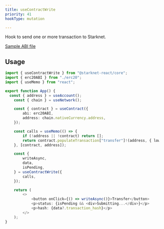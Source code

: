 ```yaml
---
title: useContractWrite
priority: 41
hookType: mutation

---
```


Hook to send one or more transaction to Starknet.

[Sample ABI file](https://github.com/apibara/starknet-react/blob/main/website/lib/erc20.ts)

## Usage

```ts
import { useContractWrite } from "@starknet-react/core";
import { erc20ABI } from "./erc20";
import { useMemo } from "react";

export function App() {
  const { address } = useAccount();
	const { chain } = useNetwork();

	const { contract } = useContract({
		abi: erc20ABI,
		address: chain.nativeCurrency.address,
	});

	const calls = useMemo(() => {
		if (!address || !contract) return [];
		return contract.populateTransaction["transfer"]!(address, { low: 1, high: 0 });
	}, [contract, address]);

	const {
		writeAsync,
		data,
		isPending,
	} = useContractWrite({
		calls,
	});

	return (
		<>
			<button onClick={() => writeAsync()}>Transfer</button>
			<p>status: {isPending && <div>Submitting...</div>}</p>
			<p>hash: {data?.transaction_hash}</p>
		</>
	);
}
```
